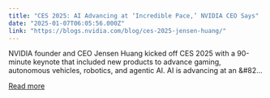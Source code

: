 ```yaml
---
title: "CES 2025: AI Advancing at ‘Incredible Pace,’ NVIDIA CEO Says"
date: "2025-01-07T06:05:56.000Z"
link: "https://blogs.nvidia.com/blog/ces-2025-jensen-huang/"
---
```


NVIDIA founder and CEO Jensen Huang kicked off CES 2025 with a 90-minute keynote that included new products to advance gaming, autonomous vehicles, robotics, and agentic AI. AI is advancing at an &#82...

[Read more](https://blogs.nvidia.com/blog/ces-2025-jensen-huang/)
